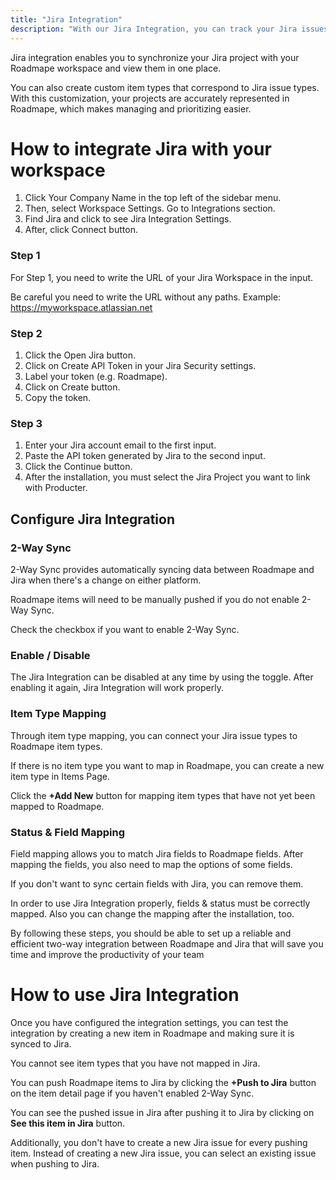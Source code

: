 ```yaml
---
title: "Jira Integration"
description: "With our Jira Integration, you can track your Jira issues strategically in Roadmape, without all the complexity of Jira."
---
```


Jira integration enables you to synchronize your Jira project with your Roadmape workspace and view them in one place.

You can also create custom item types that correspond to Jira issue types. With this customization, your projects are accurately represented in Roadmape, which makes managing and prioritizing easier.

# How to integrate Jira with your workspace

1. Click Your Company Name in the top left of the sidebar menu.
2. Then, select Workspace Settings. Go to Integrations section.
3. Find Jira and click to see Jira Integration Settings.
4. After, click Connect button.

### Step 1

For Step 1, you need to write the URL of your Jira Workspace in the input.

<Warning>Be careful you need to write the URL without any paths. Example: https://myworkspace.atlassian.net</Warning>

### Step 2

1. Click the Open Jira button.
2. Click on Create API Token in your Jira Security settings.
3. Label your token (e.g. Roadmape).
4. Click on Create button.
5. Copy the token.

### Step 3

1. Enter your Jira account email to the first input.
2. Paste the API token generated by Jira to the second input.
3. Click the Continue button.
4. After the installation, you must select the Jira Project you want to link with Producter.

## Configure Jira Integration

### 2-Way Sync

2-Way Sync provides automatically syncing data between Roadmape and Jira when there's a change on either platform.

<Note>Roadmape items will need to be manually pushed if you do not enable 2-Way Sync.</Note>

Check the checkbox if you want to enable 2-Way Sync.

### Enable / Disable

The Jira Integration can be disabled at any time by using the toggle. After enabling it again, Jira Integration will work properly.

### Item Type Mapping

Through item type mapping, you can connect your Jira issue types to Roadmape item types.

If there is no item type you want to map in Roadmape, you can create a new item type in Items Page.

Click the **+Add New** button for mapping item types that have not yet been mapped to Roadmape.

### Status & Field Mapping

Field mapping allows you to match Jira fields to Roadmape fields. After mapping the fields, you also need to map the options of some fields.

If you don't want to sync certain fields with Jira, you can remove them.

In order to use Jira Integration properly, fields & status must be correctly mapped. Also you can change the mapping after the installation, too.

By following these steps, you should be able to set up a reliable and efficient two-way integration between Roadmape and Jira that will save you time and improve the productivity of your team

# How to use Jira Integration

Once you have configured the integration settings, you can test the integration by creating a new item in Roadmape and making sure it is synced to Jira.

<Info>You cannot see item types that you have not mapped in Jira.</Info>

You can push Roadmape items to Jira by clicking the **+Push to Jira** button on the item detail page if you haven't enabled 2-Way Sync.

You can see the pushed issue in Jira after pushing it to Jira by clicking on **See this item in Jira** button.

Additionally, you don't have to create a new Jira issue for every pushing item. Instead of creating a new Jira issue, you can select an existing issue when pushing to Jira.




